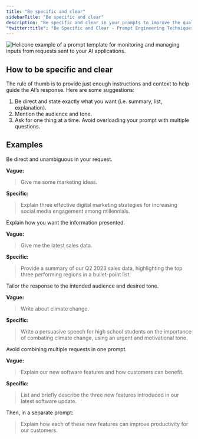 ```yaml
---
title: "Be specific and clear"
sidebarTitle: "Be specific and clear"
description: "Be specific and clear in your prompts to improve the quality of the responses you receive."
"twitter:title": "Be Specific and Clear - Prompt Engineering Techniques"
---
```



<Frame>
  <img
    src="/images/guide/prompt-engineering/clear-and-concise.webp"
    alt="Helicone example of a prompt template for monitoring and managing inputs from requests sent to your AI applications."
  />
</Frame>

## How to be specific and clear

The rule of thumb is to provide just enough instructions and context to help guide the AI’s response. Here are some suggestions:

1. Be direct and state exactly what you want (i.e. summary, list, explanation).
2. Mention the audience and tone.
3. Ask for one thing at a time. Avoid overloading your prompt with multiple questions.

## Examples

<AccordionGroup>
  <Accordion title="Example 1: Generating marketing ideas." defaultOpen>
  Be direct and unambiguous in your request.

**Vague:**

> Give me some marketing ideas.

**Specific:**

> Explain three effective digital marketing strategies for increasing social media engagement among millennials.

  </Accordion>

  <Accordion title="Example 2: Retrieving sales data.">
  Explain how you want the information presented.

**Vague:**

> Give me the latest sales data.

**Specific:**

> Provide a summary of our Q2 2023 sales data, highlighting the top three performing regions in a bullet-point list.

  </Accordion>

  <Accordion title="Example 3: Writing about climate change.">
  Tailor the response to the intended audience and desired tone.

**Vague:**

> Write about climate change.

**Specific:**

> Write a persuasive speech for high school students on the importance of combating climate change, using an urgent and motivational tone.

  </Accordion>

  <Accordion title="Example 4: Explain the software features and what's in it for the customers.">
  Avoid combining multiple requests in one prompt.

**Vague:**

> Explain our new software features and how customers can benefit.

**Specific:**

> List and briefly describe the three new features introduced in our latest software update.

Then, in a separate prompt:

> Explain how each of these new features can improve productivity for our customers.

  </Accordion>
</AccordionGroup>

<QuestionsSection />
